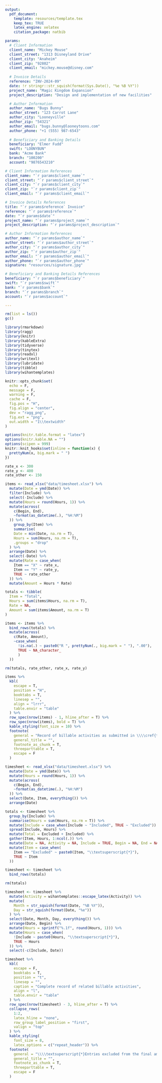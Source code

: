 ```yaml
---
output:
  pdf_document:
    template: resources/template.tex
    keep_tex: TRUE
    latex_engine: xelatex
    citation_package: natbib

params:
  # Client Information
  client_name: "Mickey Mouse"
  client_street: "1313 Disneyland Drive"
  client_city: "Anaheim"
  client_zip: "92802"
  client_email: "mickey.mouse@disney.com"
  
  # Invoice Details
  reference: "INV-2024-09"
  date: !r stringr::str_squish(format(Sys.Date(), "%e %B %Y"))
  project_name: "Magic Kingdom Expansion"
  project_description: "Design and implementation of new facilities"

  # Author Information
  author_name: "Bugs Bunny"
  author_street: "123 Carrot Lane"
  author_city: "Looneyville"
  author_zip: "54321"
  author_email: "bugs.bunny@looneytoons.com"
  author_phone: "+1 (555) 987-6543"
  
  # Beneficiary and Banking Details
  beneficiary: "Elmer Fudd"
  swift: "LOONYBUN"
  bank: "Acme Bank"
  branch: "100200"
  account: "9876543210"

# Client Information References
client_name: "`r params$client_name`"
client_street: "`r params$client_street`"
client_city: "`r params$client_city`"
client_zip: "`r params$client_zip`"
client_email: "`r params$client_email`"

# Invoice Details References
title: "`r params$reference` Invoice"
reference: "`r params$reference`"
date: "`r params$date`"
project_name: "`r params$project_name`"
project_description: "`r params$project_description`"

# Author Information References
author_name: "`r params$author_name`"
author_street: "`r params$author_street`"
author_city: "`r params$author_city`"
author_zip: "`r params$author_zip`"
author_email: "`r params$author_email`"
author_phone: "`r params$author_phone`"
signature: "resources/signature.jpg"

# Beneficiary and Banking Details References
beneficiary: "`r params$beneficiary`"
swift: "`r params$swift`"
bank: "`r params$bank`"
branch: "`r params$branch`"
account: "`r params$account`"

---
```


```r
rm(list = ls())
gc()

library(rmarkdown)
library(ragg)
library(knitr)
library(kableExtra)
library(tidyverse)
library(tinytex)
library(readxl)
library(writexl)
library(lubridate)
library(tibble)
library(wihantemplates)

knitr::opts_chunk$set(
  echo = F,
  message = F,
  warning = F,
  cache = F,
  fig.pos = "H",
  fig.align = "center",
  dev = "ragg_png",
  fig.ext = "png",
  out.width = "1\\textwidth"
)

options(knitr.table.format = "latex")
options(knitr.kable.NA = "")
options(scipen = 999)
knitr::knit_hooks$set(inline = function(x) {
  prettyNum(x, big.mark = " ")
})

```

```r

rate_x <- 300
rate_y <- 400
rate_other <- 150

items <- read_xlsx("data/timesheet.xlsx") %>%
  mutate(Date = ymd(Date)) %>%
  filter(Include) %>%
  select(-Include) %>%
  mutate(Hours = round(Hours, 1)) %>%
  mutate(across(
    c(Begin, End),
    ~format(as_datetime(.), "%H:%M")
  )) %>% 
    group_by(Item) %>% 
    summarise(
    Date = min(Date, na.rm = T),
    Hours = sum(Hours, na.rm = T),
    .groups = "drop"
  ) %>% 
  arrange(Date) %>%
  select(-Date) %>%
  mutate(Rate = case_when(
    Item == "X" ~ rate_x,
    Item == "Y" ~ rate_y,
    TRUE ~ rate_other
  )) %>%
  mutate(Amount = Hours * Rate)

totals <- tibble(
  Item = "Total",
  Hours = sum(items$Hours, na.rm = T),
  Rate = NA,
  Amount = sum(items$Amount, na.rm = T)
)

items <- items %>% 
  bind_rows(totals) %>% 
  mutate(across(
    c(Rate, Amount),
    ~case_when(
      !is.na(.) ~ paste0("R ", prettyNum(., big.mark = " "), ".00"),
      TRUE ~ NA_character_
      )
  ))

rm(totals, rate_other, rate_x, rate_y)

items %>%
  kbl(
    escape = T,
    position = "H",
    booktabs = T,
    linesep = "",
    align = "lrrr",
    table.envir = "table"
  ) %>%
  row_spec(nrow(items) - 1, hline_after = T) %>%
  row_spec(nrow(items), bold = T) %>%
  kable_styling(font_size = 10) %>%
  footnote(
    general = "Record of billable activities as submitted in \\\\cref{tab:timesheet} on the next page.",
    general_title = "",
    footnote_as_chunk = T,
    threeparttable = T,
    escape = F
  )
```

::: {#timesheet}

```r

timesheet <- read_xlsx("data/timesheet.xlsx") %>%
  mutate(Date = ymd(Date)) %>%
  mutate(Hours = round(Hours, 1)) %>%
  mutate(across(
    c(Begin, End),
    ~format(as_datetime(.), "%H:%M")
  )) %>% 
  select(Date, Item, everything()) %>% 
  arrange(Date)

totals <- timesheet %>%
  group_by(Include) %>%
  summarise(Hours = sum(Hours, na.rm = T)) %>%
  mutate(Include = case_when(Include ~ "Included", TRUE ~ "Excluded")) %>%
  spread(Include, Hours) %>%
  mutate(Total = Excluded + Included) %>%
  gather(Item, Hours, 1:ncol(.)) %>%
  mutate(Date = NA, Activity = NA, Include = TRUE, Begin = NA, End = NA) %>% 
  mutate(Item = case_when(
    Item == "Excluded" ~ paste0(Item, "\\textsuperscript{*}"),
    TRUE ~ Item
  )) 

timesheet <- timesheet %>%
  bind_rows(totals)

rm(totals)

timesheet <- timesheet %>%
  mutate(Activity = wihantemplates::escape_latex(Activity)) %>% 
  mutate(
    Month = str_squish(format(Date, "%B %Y")),
    Day = str_squish(format(Date, "%e"))
  ) %>%
  select(Date, Month, Day, everything()) %>%
  arrange(Date, Begin) %>%
  mutate(Hours = sprintf("%.1f", round(Hours, 1))) %>%
  mutate(Hours = case_when(
    !Include ~ paste0(Hours, "\\textsuperscript{*}"),
    TRUE ~ Hours
  )) %>%
  select(-c(Include, Date))

timesheet %>%
  kbl(
    escape = F,
    booktabs = T,
    position = "t",
    linesep = "",
    caption = "Complete record of related billable activities",
    align = "l",
    table.envir = "table"
  ) %>%
  row_spec(nrow(timesheet) - 3, hline_after = T) %>%
  collapse_rows(
    1:2,
    latex_hline = "none",
    row_group_label_position = "first",
    valign = "top"
  ) %>%
  kable_styling(
    font_size = 8,
    latex_options = c("repeat_header")) %>%
  footnote(
    general = "\\\\textsuperscript{*}Entries excluded from the final amount.",
    general_title = "",
    footnote_as_chunk = T,
    threeparttable = T,
    escape = F
  )

```

:::




